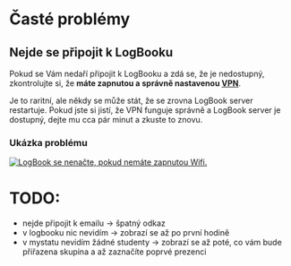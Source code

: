 # Časté problémy

## Nejde se připojit k LogBooku
Pokud se Vám nedaří připojit k LogBooku a zdá se, že je nedostupný, zkontrolujte si, že **máte zapnutou a správně nastavenou [VPN](vpn)**. 

Je to raritní, ale někdy se může stát, že se zrovna LogBook server restartuje. Pokud jste si jistí, že VPN funguje správně a LogBook server je dostupný, dejte mu cca pár minut a zkuste to znovu.

### Ukázka problému
<a href="/images/chrome-error.jpg" title="LogBook se nenačte, pokud nemáte zapnutou Wifi.">
  <picture>
    <source srcset="/images/chrome-error.avif" type="image/avif" />
    <source srcset="/images/chrome-error.webp" type="image/webp" />
    <img src="/images/chrome-error.jpg" alt="LogBook se nenačte, pokud nemáte zapnutou Wifi." />
  </picture>
</a>

# TODO: 
* nejde připojit k emailu -> špatný odkaz
* v logbooku nic nevidím -> zobrazí se až po první hodině
* v mystatu nevidím žádné studenty -> zobrazí se až poté, co vám bude přiřazena skupina a až zaznačíte poprvé prezenci

